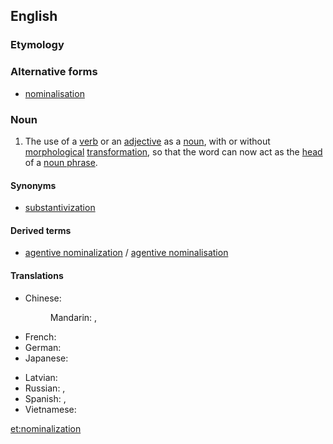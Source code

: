 ==English==
{{wikipedia}}

===Etymology===
{{suffix|nominal|ization|lang=en}}

===Alternative forms===
* [[nominalisation]] {{qualifier|Non-Oxford British spelling}}

===Noun===
{{en-noun}} {{tcx|American spelling|Oxford British spelling|lang=en}}

# {{context|linguistics|lang=en}} The use of a [[verb]] or an [[adjective]] as a [[noun]], with or without [[morphological]] [[transformation]], so that the word can now act as the [[head]] of a [[noun phrase]].

====Synonyms====
* [[substantivization]]

====Derived terms====
* [[agentive nominalization]] / [[agentive nominalisation]]

====Translations====
{{trans-top|use of a verb or an adjective as a noun}}
* Chinese:
*: Mandarin: {{t|cmn|名詞化|sc=Hani}}, {{t+|cmn|名词化|tr=míngcíhuà|sc=Hani}}
* French: {{t+|fr|substantivation|f}}
* German: {{t+|de|Substantivierung|f}}
* Japanese: {{t|ja|名詞化|tr=めいしか, meishika}}
{{trans-mid}}
* Latvian: {{t|lv|nominalizācija|f}}
* Russian: {{t+|ru|субстантивация|f|tr=substantivácija}}, {{t+|ru|номинализация|f|tr=nominalizácija}}
* Spanish: {{t+|es|substantivación|f}}, {{t+|es|nominalización|f}}
* Vietnamese: {{t|vi|danh từ hoá}}
{{trans-bottom}}

[[et:nominalization]]